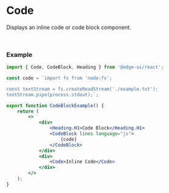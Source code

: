 
<Head>
  <title>Code | EdgeUI</title>
</Head>

# Code

Displays an inline code or code block component.

<CodeBlockExample />

<br />

### Example

```jsx
import { Code, CodeBlock, Heading } from '@edge-ui/react';

const code = `import fs from 'node:fs';

const textStream = fs.createReadStream('./example.txt');
textStream.pipe(process.stdout);`;

export function CodeBlockExample() {
    return (
        <>
            <div>
                <Heading.H1>Code Block</Heading.H1>
                <CodeBlock lines language="js">
                    {code}
                </CodeBlock>
            </div>
            <div>
                <Code>Inline Code</Code>
            </div>
        </>
    );
}
```
